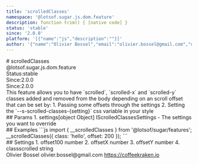 ```yaml
---
title: 'scrolledClasses'
namespace: '@lotsof.sugar.js.dom.feature'
description: function trim() { [native code] }
status: 'stable'
since: '2.0.0'
platform: '[{"name":"js","description":""}]'
author: '{"name":"Olivier Bossel","email":"olivier.bossel@gmail.com","url":"https://coffeekraken.io"}'
---
```

<div class="docmap-mdx">
# scrolledClasses
<div class="_namespace">@lotsof.sugar.js.dom.feature</div>
<div class="_metas">
<div class="_status"><span class="_status-label">Status:</span><span class="_status-value -stable">stable</span></div>
<div class="_since"><span class="_since-label">Since:</span><span class="_since-value">2.0.0</span></div>
<div class="_since"><span class="_since-label">Since:</span><span class="_since-value">2.0.0</span></div>
</div>
<div class="_description">
This feature allows you to have `scrolled`, `scrolled-x` and `scrolled-y` classes added and removed from
the body depending on an scroll offset that can be set by:
1. Passing some offsets through the settings
2. Setting the `--s-scrolled-classes-{setting}` css variable in your style
</div>
<div class="_params">
## Params
1. <span class="_name">settings</span><span class="_default">[object Object]</span> <span class="_type">IScrolledClassesSettings</span>
   - The settings you want to override
</div>
<div class="_examples">
## Examples
```js
import { __scrolledClasses } from '@lotsof/sugar/features';
__scrolledClasses({
     class: 'hello',
     offset: 200
});
```
</div>
<div class="_settings">
## Settings
1. <span class="_name">offset</span><span class="_default">100</span> <span class="_type">number</span>
2. <span class="_name">offsetX</span><span class="_default"></span> <span class="_type">number</span>
3. <span class="_name">offsetY</span><span class="_default"></span> <span class="_type">number</span>
4. <span class="_name">class</span><span class="_default">scrolled</span> <span class="_type">string</span>
</div>
<div class="_author">
<span class="_name">Olivier Bossel</span>
<span class="_email">olivier.bossel@gmail.com</span>
<a href="https://coffeekraken.io" target="_blank" class="_url">https://coffeekraken.io</a>
</div>
</div>